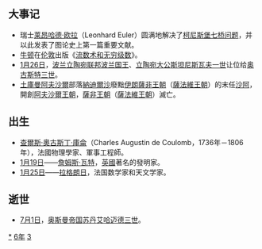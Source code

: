{{yearTOC|1736|清'''[[乾隆|乾隆]]元年'''；越南'''[[永佑|永佑]]二年'''；日本'''[[享保|享保]]二十一年'''，'''[[元文_(日本)|元文]]元年'''}}

== 大事记 ==
* 瑞士[[莱昂哈德·欧拉|莱昂哈德·欧拉]]（Leonhard Euler）圆满地解决了[[柯尼斯堡七桥问题|柯尼斯堡七桥问题]]，并以此发表了图论史上第一篇重要文献。
* [[艾萨克·牛顿|牛顿]]在[[伦敦|伦敦]]出版《[[流数术和无穷级数|流数术和无穷级数]]》。
* [[1月26日|1月26日]]，[[波兰立陶宛联邦|波兰立陶宛联邦]][[波兰君主列表|波兰国王]]、[[立陶宛大公|立陶宛大公]][[斯坦尼斯瓦夫一世|斯坦尼斯瓦夫一世]]让位给[[奥古斯特三世_(波兰)|奥古斯特三世]]。
* [[土庫曼|土庫曼]][[阿夫沙爾|阿夫沙爾]]部落[[納迪爾沙|納迪爾沙]]廢黜[[伊朗|伊朗]][[薩非王朝|薩非王朝]]（[[薩法維王朝|薩法維王朝]]）的末任[[沙阿|沙阿]]，開創[[阿夫沙爾王朝|阿夫沙爾王朝]]，[[薩非王朝|薩非王朝]]（[[薩法維王朝|薩法維王朝]]）滅亡。

== 出生 ==
* [[查爾斯·奧古斯丁·庫侖|查爾斯·奧古斯丁·庫侖]]（Charles Augustin de Coulomb，1736年－1806年），法國物理學家、軍事工程師。
* [[1月19日|1月19日]]——[[詹姆斯·瓦特|詹姆斯·瓦特]]，[[英國|英國]]著名的發明家。
* [[1月25日|1月25日]]——[[约瑟夫·拉格朗日|拉格朗日]]，法国数学家和天文学家。

== 逝世 ==
{{Wikisource year mention}}
* [[7月1日|7月1日]]，[[奥斯曼帝国|奥斯曼帝国]][[苏丹_(称谓)|苏丹]][[艾哈迈德三世|艾哈迈德三世]]。

[[Category:1736年|*]]
[[Category:1730年代|6年]]
[[Category:18世纪各年|3]]